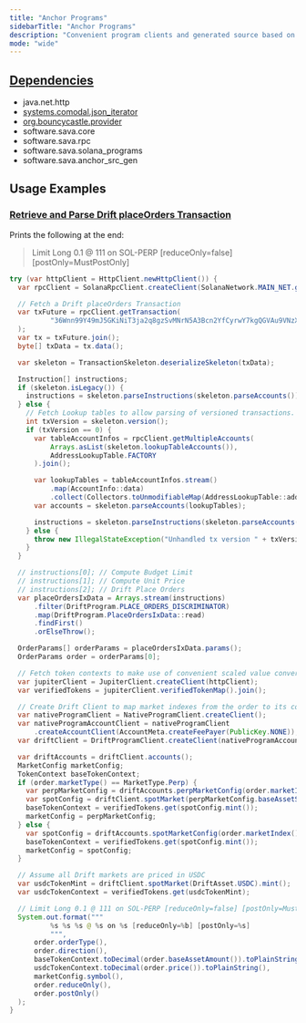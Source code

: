 ```yaml
---
title: "Anchor Programs"
sidebarTitle: "Anchor Programs"
description: "Convenient program clients and generated source based on Anchor IDLs."
mode: "wide"
---
```


<Card title="GitHub Repository" icon="github" horizontal={true} href="https://github.com/sava-software/anchor-programs" />

## [Dependencies](https://github.com/sava-software/anchor-programs/blob/main/programs/src/main/java/module-info.java)
  - java.net.http
  - [systems.comodal.json_iterator](https://github.com/comodal/json-iterator?tab=readme-ov-file#json-iterator)
  - [org.bouncycastle.provider](https://www.bouncycastle.org/download/bouncy-castle-java/#latest)
  - software.sava.core
  - software.sava.rpc
  - software.sava.solana_programs
  - software.sava.anchor_src_gen

## Usage Examples

### [Retrieve and Parse Drift placeOrders Transaction](https://github.com/sava-software/anchor-programs/blob/main/examples/src/main/java/software/sava/anchor/program/examples/ParseDriftPlaceOrdersTransaction.java)

Prints the following at the end:
> Limit Long 0.1 @ 111 on SOL-PERP [reduceOnly=false] [postOnly=MustPostOnly]

```java
try (var httpClient = HttpClient.newHttpClient()) {
  var rpcClient = SolanaRpcClient.createClient(SolanaNetwork.MAIN_NET.getEndpoint(), httpClient);

  // Fetch a Drift placeOrders Transaction
  var txFuture = rpcClient.getTransaction(
          "36Wnn99Y49mJ5GKiNiT3ja2q8gzSvMNrN5A3Bcn2YfCyrwY7kgQGVAu9VNzXqmWSbgzX76oUGxYNuPGM7tpPoJJS"
  );
  var tx = txFuture.join();
  byte[] txData = tx.data();

  var skeleton = TransactionSkeleton.deserializeSkeleton(txData);

  Instruction[] instructions;
  if (skeleton.isLegacy()) {
    instructions = skeleton.parseInstructions(skeleton.parseAccounts());
  } else {
    // Fetch Lookup tables to allow parsing of versioned transactions.
    int txVersion = skeleton.version();
    if (txVersion == 0) {
      var tableAccountInfos = rpcClient.getMultipleAccounts(
          Arrays.asList(skeleton.lookupTableAccounts()),
          AddressLookupTable.FACTORY
      ).join();

      var lookupTables = tableAccountInfos.stream()
          .map(AccountInfo::data)
          .collect(Collectors.toUnmodifiableMap(AddressLookupTable::address, Function.identity()));
      var accounts = skeleton.parseAccounts(lookupTables);

      instructions = skeleton.parseInstructions(skeleton.parseAccounts(lookupTables));
    } else {
      throw new IllegalStateException("Unhandled tx version " + txVersion);
    }
  }

  // instructions[0]; // Compute Budget Limit
  // instructions[1]; // Compute Unit Price
  // instructions[2]; // Drift Place Orders
  var placeOrdersIxData = Arrays.stream(instructions)
      .filter(DriftProgram.PLACE_ORDERS_DISCRIMINATOR)
      .map(DriftProgram.PlaceOrdersIxData::read)
      .findFirst()
      .orElseThrow();

  OrderParams[] orderParams = placeOrdersIxData.params();
  OrderParams order = orderParams[0];

  // Fetch token contexts to make use of convenient scaled value conversions.
  var jupiterClient = JupiterClient.createClient(httpClient);
  var verifiedTokens = jupiterClient.verifiedTokenMap().join();

  // Create Drift Client to map market indexes from the order to its configuration.
  var nativeProgramClient = NativeProgramClient.createClient();
  var nativeProgramAccountClient = nativeProgramClient
      .createAccountClient(AccountMeta.createFeePayer(PublicKey.NONE));
  var driftClient = DriftProgramClient.createClient(nativeProgramAccountClient);

  var driftAccounts = driftClient.accounts();
  MarketConfig marketConfig;
  TokenContext baseTokenContext;
  if (order.marketType() == MarketType.Perp) {
    var perpMarketConfig = driftAccounts.perpMarketConfig(order.marketIndex());
    var spotConfig = driftClient.spotMarket(perpMarketConfig.baseAssetSymbol());
    baseTokenContext = verifiedTokens.get(spotConfig.mint());
    marketConfig = perpMarketConfig;
  } else {
    var spotConfig = driftAccounts.spotMarketConfig(order.marketIndex());
    baseTokenContext = verifiedTokens.get(spotConfig.mint());
    marketConfig = spotConfig;
  }

  // Assume all Drift markets are priced in USDC
  var usdcTokenMint = driftClient.spotMarket(DriftAsset.USDC).mint();
  var usdcTokenContext = verifiedTokens.get(usdcTokenMint);

  // Limit Long 0.1 @ 111 on SOL-PERP [reduceOnly=false] [postOnly=MustPostOnly]
  System.out.format("""
          %s %s %s @ %s on %s [reduceOnly=%b] [postOnly=%s]
          """,
      order.orderType(),
      order.direction(),
      baseTokenContext.toDecimal(order.baseAssetAmount()).toPlainString(),
      usdcTokenContext.toDecimal(order.price()).toPlainString(),
      marketConfig.symbol(),
      order.reduceOnly(),
      order.postOnly()
  );
}
```
